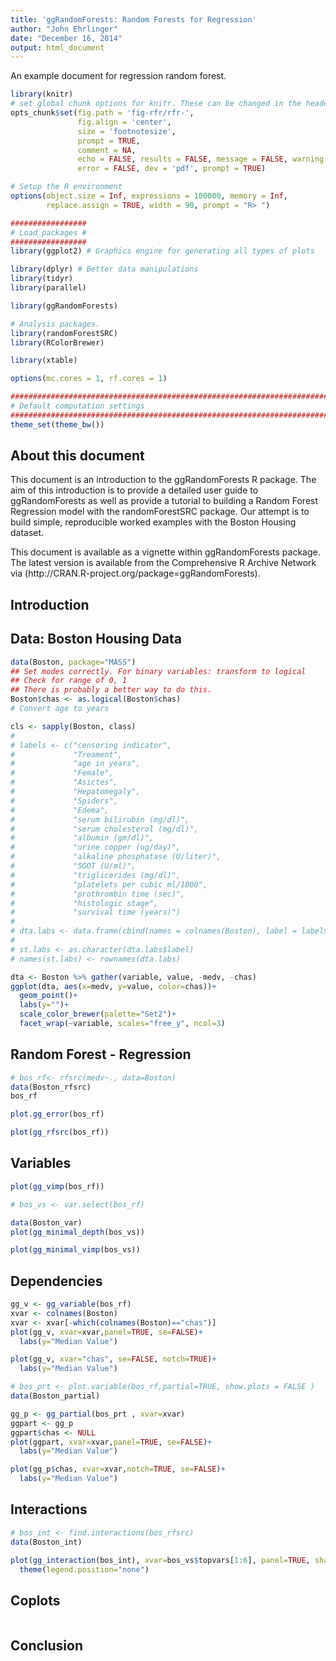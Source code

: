 ```yaml
---
title: 'ggRandomForests: Random Forests for Regression'
author: "John Ehrlinger"
date: "December 16, 2014"
output: html_document
---
```


An example document for regression random forest.

```r
library(knitr)
# set global chunk options for knitr. These can be changed in the header for each individual R code chunk
opts_chunk$set(fig.path = 'fig-rfr/rfr-', 
               fig.align = 'center', 
               size = 'footnotesize', 
               prompt = TRUE, 
               comment = NA, 
               echo = FALSE, results = FALSE, message = FALSE, warning = FALSE, 
               error = FALSE, dev = 'pdf', prompt = TRUE)

# Setup the R environment
options(object.size = Inf, expressions = 100000, memory = Inf, 
        replace.assign = TRUE, width = 90, prompt = "R> ")

#################
# Load_packages #
#################
library(ggplot2) # Graphics engine for generating all types of plots

library(dplyr) # Better data manipulations
library(tidyr)
library(parallel)

library(ggRandomForests)

# Analysis packages.
library(randomForestSRC) 
library(RColorBrewer)

library(xtable)

options(mc.cores = 1, rf.cores = 1)

#########################################################################
# Default computation settings
#########################################################################
theme_set(theme_bw())
```

## About this document
This document is an introduction to the ggRandomForests R package. The aim of this introduction is to provide a detailed user guide to ggRandomForests as well as provide a tutorial to building a Random Forest Regression model with the randomForestSRC package. Our attempt is to build simple, reproducible worked examples with the Boston Housing dataset.

This document is available as a vignette within ggRandomForests package. The latest version is available from the Comprehensive R Archive Network via (http://CRAN.R-project.org/package=ggRandomForests).

## Introduction

## Data: Boston Housing Data

```r
data(Boston, package="MASS")
## Set modes correctly. For binary variables: transform to logical
## Check for range of 0, 1
## There is probably a better way to do this.
Boston$chas <- as.logical(Boston$chas)
# Convert age to years

cls <- sapply(Boston, class) 
# 
# labels <- c("censoring indicator", 
#             "Treament", 
#             "age in years", 
#             "Female", 
#             "Asictes", 
#             "Hepatomegaly", 
#             "Spiders", 
#             "Edema", 
#             "serum bilirubin (mg/dl)", 
#             "serum cholesterol (mg/dl)", 
#             "albumin (gm/dl)", 
#             "urine copper (ug/day)", 
#             "alkaline phosphatase (U/liter)", 
#             "SGOT (U/ml)", 
#             "triglicerides (mg/dl)", 
#             "platelets per cubic ml/1000", 
#             "prothrombin time (sec)", 
#             "histologic stage", 
#             "survival time (years)")
# 
# dta.labs <- data.frame(cbind(names = colnames(Boston), label = labels, type = cls))
# 
# st.labs <- as.character(dta.labs$label)
# names(st.labs) <- rownames(dta.labs)
```

```r
dta <- Boston %>% gather(variable, value, -medv, -chas)
ggplot(dta, aes(x=medv, y=value, color=chas))+
  geom_point()+
  labs(y="")+
  scale_color_brewer(palette="Set2")+
  facet_wrap(~variable, scales="free_y", ncol=3)
```

## Random Forest - Regression

```r
# bos_rf<- rfsrc(medv~., data=Boston)
data(Boston_rfsrc)
bos_rf
```


```r
plot.gg_error(bos_rf)
```

```r
plot(gg_rfsrc(bos_rf))
```

## Variables

```r
plot(gg_vimp(bos_rf))
```

```r
# bos_vs <- var.select(bos_rf)

data(Boston_var)
plot(gg_minimal_depth(bos_vs))
```

```r
plot(gg_minimal_vimp(bos_vs))
```


## Dependencies
```r
gg_v <- gg_variable(bos_rf)
xvar <- colnames(Boston)
xvar <- xvar[-which(colnames(Boston)=="chas")]
plot(gg_v, xvar=xvar,panel=TRUE, se=FALSE)+
  labs(y="Median Value")

```

```r
plot(gg_v, xvar="chas", se=FALSE, notch=TRUE)+
  labs(y="Median Value")

```


```r
# bos_prt <- plot.variable(bos_rf,partial=TRUE, show.plots = FALSE )
data(Boston_partial)

gg_p <- gg_partial(bos_prt , xvar=xvar)
ggpart <- gg_p
ggpart$chas <- NULL
plot(ggpart, xvar=xvar,panel=TRUE, se=FALSE)+
  labs(y="Median Value")

```

```r
plot(gg_p$chas, xvar=xvar,notch=TRUE, se=FALSE)+
  labs(y="Median Value")

```

## Interactions
```r
# bos_int <- find.interactions(bos_rfsrc)
data(Boston_int)

plot(gg_interaction(bos_int), xvar=bos_vs$topvars[1:6], panel=TRUE, shape=1)+
  theme(legend.position="none")
```

## Coplots

```r

```

## Conclusion

